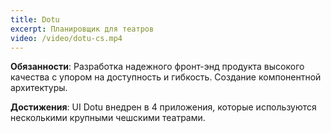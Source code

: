 ```yaml
---
title: Dotu
excerpt: Планировщик для театров
video: /video/dotu-cs.mp4
---
```


**Обязанности**: Разработка надежного фронт-энд продукта высокого качества с упором на доступность и гибкость. Создание компонентной архитектуры.

**Достижения**: UI Dotu внедрен в 4 приложения, которые используются несколькими крупными чешскими театрами.
